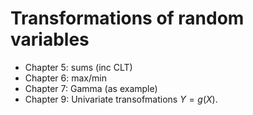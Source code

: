 # Transformations of random variables

- Chapter 5: sums (inc CLT)
- Chapter 6: max/min
- Chapter 7: Gamma (as example)
- Chapter 9: Univariate transofmations $Y = g(X)$.
